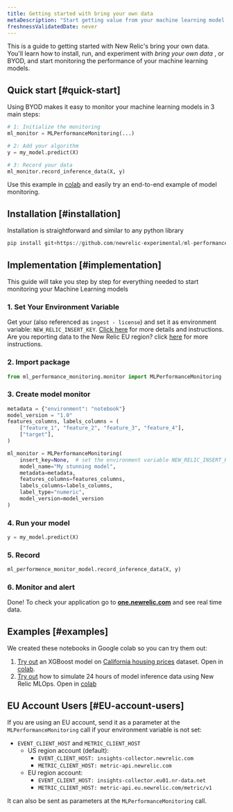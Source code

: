 ```yaml
---
title: Getting started with bring your own data
metaDescription: "Start getting value from your machine learning model data in just a few minutes within New Relic"
freshnessValidatedDate: never
---
```


This is a guide to getting started with New Relic's bring your own data. You'll learn how to install, run, and experiment with _bring your own data_ , or BYOD, and start monitoring the performance of your machine learning models.

## Quick start [#quick-start]

Using BYOD makes it easy to monitor your machine learning models in 3 main steps:

```python
# 1: Initialize the monitoring
ml_monitor = MLPerformanceMonitoring(...)

# 2: Add your algorithm
y = my_model.predict(X)

# 3: Record your data
ml_monitor.record_inference_data(X, y)
```

Use this example in [colab](https://colab.research.google.com/github/newrelic-experimental/ml-performance-monitoring/blob/main/examples/XGBoost_on_Boston_housing_prices_dataset.ipynb) and easily try an end-to-end example of model monitoring.

## Installation [#installation]

Installation is straightforward and similar to any python library

```python
pip install git+https://github.com/newrelic-experimental/ml-performance-monitoring.git
```

## Implementation [#implementation]

This guide will take you step by step for everything needed to start monitoring your Machine Learning models

### 1. Set Your Environment Variable

Get your <InlinePopover type="licenseKey"/> (also referenced as `ingest - license`) and set it as environment variable: `NEW_RELIC_INSERT_KEY`. [Click here](/docs/apis/intro-apis/new-relic-api-keys/#license-key) for more details and instructions.
Are you reporting data to the New Relic EU region? click [here](#EU-account-users) for more instructions.

### 2. Import package

```python
from ml_performance_monitoring.monitor import MLPerformanceMonitoring
```

### 3. Create model monitor

```python
metadata = {"environment": "notebook"}
model_version = "1.0"
features_columns, labels_columns = (
    ["feature_1", "feature_2", "feature_3", "feature_4"],
    ["target"],
)

ml_monitor = MLPerformanceMonitoring(
    insert_key=None,  # set the environment variable NEW_RELIC_INSERT_KEY or send your insert key here
    model_name="My stunning model",
    metadata=metadata,
    features_columns=features_columns,
    labels_columns=labels_columns,
    label_type="numeric",
    model_version=model_version
)
```

### 4. Run your model

```python
y = my_model.predict(X)
```

### 5. Record

```python
ml_performence_monitor_model.record_inference_data(X, y)
```

### 6. Monitor and alert

Done! To check your application go to <DNT>**[one.newrelic.com](https://one.newrelic.com/all-capabilities)**</DNT> and see real time data.

## Examples [#examples]

We created these notebooks in Google colab so you can try them out:

1. [Try out](https://github.com/newrelic-experimental/ml-performance-monitoring/blob/main/examples/XGBoost_on_California_housing_prices_dataset.ipynb) an XGBoost model on [California housing prices](https://scikit-learn.org/stable/modules/generated/sklearn.datasets.fetch_california_housing.html) dataset. Open in [colab](https://colab.research.google.com/github/newrelic-experimental/ml-performance-monitoring/blob/main/examples/XGBoost_on_California_housing_prices_dataset.ipynb).
2. [Try out](https://github.com/newrelic-experimental/ml-performance-monitoring/blob/main/examples/sklearn.RandomForestClassifier_on_Iris_dataset.ipynb) how to simulate 24 hours of model inference data using New Relic MLOps. Open in [colab](https://colab.research.google.com/github/newrelic-experimental/ml-performance-monitoring/blob/main/examples/sklearn.RandomForestClassifier_on_Iris_dataset.ipynb)

## EU Account Users [#EU-account-users]

If you are using an EU account, send it as a parameter at the `MLPerformanceMonitoring` call if your environment variable is not set:

* `EVENT_CLIENT_HOST` and `METRIC_CLIENT_HOST`
  * US region account (default):
    * `EVENT_CLIENT_HOST: insights-collector.newrelic.com`
    * `METRIC_CLIENT_HOST: metric-api.newrelic.com`
  * EU region account:
    * `EVENT_CLIENT_HOST: insights-collector.eu01.nr-data.net`
    * `METRIC_CLIENT_HOST: metric-api.eu.newrelic.com/metric/v1`

It can also be sent as parameters at the `MLPerformanceMonitoring` call.
